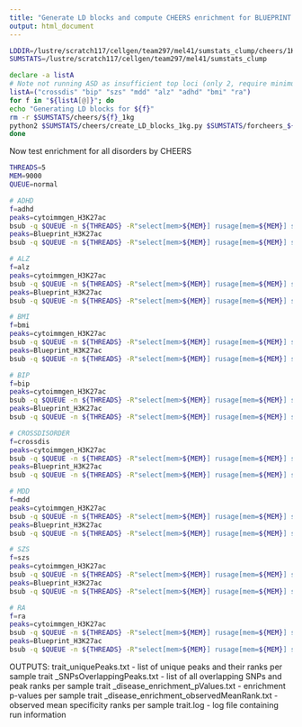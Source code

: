 ```yaml
---
title: "Generate LD blocks and compute CHEERS enrichment for BLUEPRINT and Soskic datasets"
output: html_document
---
```


```bash

LDDIR=/lustre/scratch117/cellgen/team297/mel41/sumstats_clump/cheers/1KG_HG38_EUR/EUR_r2_maf0p01/
SUMSTATS=/lustre/scratch117/cellgen/team297/mel41/sumstats_clump

declare -a listA
# Note not running ASD as insufficient top loci (only 2, require minimum 10)
listA=("crossdis" "bip" "szs" "mdd" "alz" "adhd" "bmi" "ra") 
for f in "${listA[@]}"; do
echo "Generating LD blocks for ${f}"
rm -r $SUMSTATS/cheers/${f}_1kg
python2 $SUMSTATS/cheers/create_LD_blocks_1kg.py $SUMSTATS/forcheers_${f}_1kg.tsv $SUMSTATS/cheers/${f}_1kg $LDDIR > $SUMSTATS/cheers/log_create_LD_blocks_1kg_${f}.txt
done

```

Now test enrichment for all disorders by CHEERS
```bash

THREADS=5
MEM=9000
QUEUE=normal

# ADHD
f=adhd
peaks=cytoimmgen_H3K27ac 
bsub -q $QUEUE -n ${THREADS} -R"select[mem>${MEM}] rusage[mem=${MEM}] span[ptile=${THREADS}]" -M${MEM} -e $CHEERSDIR/logs/%Jerror -o $CHEERSDIR/logs/%Jout "$CHEERSDIR/CHEERS_computeEnrichment_submit_job.sh ${f} ${peaks}"
peaks=Blueprint_H3K27ac
bsub -q $QUEUE -n ${THREADS} -R"select[mem>${MEM}] rusage[mem=${MEM}] span[ptile=${THREADS}]" -M${MEM} -e $CHEERSDIR/logs/%Jerror -o $CHEERSDIR/logs/%Jout "$CHEERSDIR/CHEERS_computeEnrichment_submit_job.sh ${f} ${peaks}"

# ALZ
f=alz
peaks=cytoimmgen_H3K27ac 
bsub -q $QUEUE -n ${THREADS} -R"select[mem>${MEM}] rusage[mem=${MEM}] span[ptile=${THREADS}]" -M${MEM} -e $CHEERSDIR/logs/%Jerror -o $CHEERSDIR/logs/%Jout "$CHEERSDIR/CHEERS_computeEnrichment_submit_job.sh ${f} ${peaks}"
peaks=Blueprint_H3K27ac
bsub -q $QUEUE -n ${THREADS} -R"select[mem>${MEM}] rusage[mem=${MEM}] span[ptile=${THREADS}]" -M${MEM} -e $CHEERSDIR/logs/%Jerror -o $CHEERSDIR/logs/%Jout "$CHEERSDIR/CHEERS_computeEnrichment_submit_job.sh ${f} ${peaks}"

# BMI
f=bmi
peaks=cytoimmgen_H3K27ac 
bsub -q $QUEUE -n ${THREADS} -R"select[mem>${MEM}] rusage[mem=${MEM}] span[ptile=${THREADS}]" -M${MEM} -e $CHEERSDIR/logs/%Jerror -o $CHEERSDIR/logs/%Jout "$CHEERSDIR/CHEERS_computeEnrichment_submit_job.sh ${f} ${peaks}"
peaks=Blueprint_H3K27ac
bsub -q $QUEUE -n ${THREADS} -R"select[mem>${MEM}] rusage[mem=${MEM}] span[ptile=${THREADS}]" -M${MEM} -e $CHEERSDIR/logs/%Jerror -o $CHEERSDIR/logs/%Jout "$CHEERSDIR/CHEERS_computeEnrichment_submit_job.sh ${f} ${peaks}"

# BIP
f=bip
peaks=cytoimmgen_H3K27ac 
bsub -q $QUEUE -n ${THREADS} -R"select[mem>${MEM}] rusage[mem=${MEM}] span[ptile=${THREADS}]" -M${MEM} -e $CHEERSDIR/logs/%Jerror -o $CHEERSDIR/logs/%Jout "$CHEERSDIR/CHEERS_computeEnrichment_submit_job.sh ${f} ${peaks}"
peaks=Blueprint_H3K27ac
bsub -q $QUEUE -n ${THREADS} -R"select[mem>${MEM}] rusage[mem=${MEM}] span[ptile=${THREADS}]" -M${MEM} -e $CHEERSDIR/logs/%Jerror -o $CHEERSDIR/logs/%Jout "$CHEERSDIR/CHEERS_computeEnrichment_submit_job.sh ${f} ${peaks}"

# CROSSDISORDER
f=crossdis
peaks=cytoimmgen_H3K27ac 
bsub -q $QUEUE -n ${THREADS} -R"select[mem>${MEM}] rusage[mem=${MEM}] span[ptile=${THREADS}]" -M${MEM} -e $CHEERSDIR/logs/%Jerror -o $CHEERSDIR/logs/%Jout "$CHEERSDIR/CHEERS_computeEnrichment_submit_job.sh ${f} ${peaks}"
peaks=Blueprint_H3K27ac
bsub -q $QUEUE -n ${THREADS} -R"select[mem>${MEM}] rusage[mem=${MEM}] span[ptile=${THREADS}]" -M${MEM} -e $CHEERSDIR/logs/%Jerror -o $CHEERSDIR/logs/%Jout "$CHEERSDIR/CHEERS_computeEnrichment_submit_job.sh ${f} ${peaks}"

# MDD
f=mdd
peaks=cytoimmgen_H3K27ac 
bsub -q $QUEUE -n ${THREADS} -R"select[mem>${MEM}] rusage[mem=${MEM}] span[ptile=${THREADS}]" -M${MEM} -e $CHEERSDIR/logs/%Jerror -o $CHEERSDIR/logs/%Jout "$CHEERSDIR/CHEERS_computeEnrichment_submit_job.sh ${f} ${peaks}"
peaks=Blueprint_H3K27ac
bsub -q $QUEUE -n ${THREADS} -R"select[mem>${MEM}] rusage[mem=${MEM}] span[ptile=${THREADS}]" -M${MEM} -e $CHEERSDIR/logs/%Jerror -o $CHEERSDIR/logs/%Jout "$CHEERSDIR/CHEERS_computeEnrichment_submit_job.sh ${f} ${peaks}"

# SZS
f=szs
peaks=cytoimmgen_H3K27ac 
bsub -q $QUEUE -n ${THREADS} -R"select[mem>${MEM}] rusage[mem=${MEM}] span[ptile=${THREADS}]" -M${MEM} -e $CHEERSDIR/logs/%Jerror -o $CHEERSDIR/logs/%Jout "$CHEERSDIR/CHEERS_computeEnrichment_submit_job.sh ${f} ${peaks}"
peaks=Blueprint_H3K27ac
bsub -q $QUEUE -n ${THREADS} -R"select[mem>${MEM}] rusage[mem=${MEM}] span[ptile=${THREADS}]" -M${MEM} -e $CHEERSDIR/logs/%Jerror -o $CHEERSDIR/logs/%Jout "$CHEERSDIR/CHEERS_computeEnrichment_submit_job.sh ${f} ${peaks}"

# RA
f=ra
peaks=cytoimmgen_H3K27ac 
bsub -q $QUEUE -n ${THREADS} -R"select[mem>${MEM}] rusage[mem=${MEM}] span[ptile=${THREADS}]" -M${MEM} -e $CHEERSDIR/logs/%Jerror -o $CHEERSDIR/logs/%Jout "$CHEERSDIR/CHEERS_computeEnrichment_submit_job.sh ${f} ${peaks}"
peaks=Blueprint_H3K27ac
bsub -q $QUEUE -n ${THREADS} -R"select[mem>${MEM}] rusage[mem=${MEM}] span[ptile=${THREADS}]" -M${MEM} -e $CHEERSDIR/logs/%Jerror -o $CHEERSDIR/logs/%Jout "$CHEERSDIR/CHEERS_computeEnrichment_submit_job.sh ${f} ${peaks}"

```

OUTPUTS:
trait_uniquePeaks.txt - list of unique peaks and their ranks per sample
trait _SNPsOverlappingPeaks.txt - list of all overlapping SNPs and peak ranks per sample
trait _disease_enrichment_pValues.txt - enrichment p-values per sample
trait _disease_enrichment_observedMeanRank.txt - observed mean specificity ranks per sample
trait.log - log file containing run information
